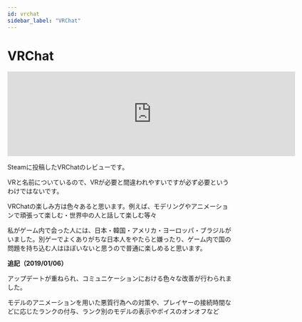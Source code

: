 ```yaml
---
id: vrchat
sidebar_label: "VRChat"
---
```


# VRChat

<iframe src="https://store.steampowered.com/widget/543900/" frameborder="0" width="646" height="190"></iframe>

Steamに投稿したVRChatのレビューです。

VRと名前についているので、VRが必要と間違われやすいですが必ず必要というわけではないです。

VRChatの楽しみ方は色々あると思います。例えば、モデリングやアニメーションで頑張って楽しむ・世界中の人と話して楽しむ等々

私がゲーム内で会った人には、日本・韓国・アメリカ・ヨーロッパ・ブラジルがいました。別ゲーでよくありがちな日本人をやたらと嫌ったり、ゲーム内で国の問題を持ち込む人はほぼいないと思うので普通に楽しめると思います。

**追記（2019/01/06）**

アップデートが重ねられ、コミュニケーションにおける色々な改善が行わられました。

モデルのアニメーションを用いた悪質行為への対策や、プレイヤーの接続時間などに応じたランクの付与、ランク別のモデルの表示やボイスのオンオフなど
